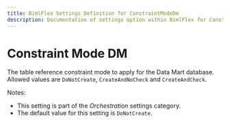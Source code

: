 ```yaml
---
title: BimlFlex Settings Definition for ConstraintModeDm
description: Documentation of settings option within BimlFlex for ConstraintModeDm
---
```

<head>
  <meta name="varigenceProduct" content="BimlFlex"></meta>
  <meta name="varigenceArticleType" content="Reference"></meta>
</head>

# Constraint Mode DM

The table reference constraint mode to apply for the Data Mart database. Allowed values are `DoNotCreate`, `CreateAndNoCheck` and `CreateAndCheck`.

Notes:

* This setting is part of the *Orchestration* settings category.
* The default value for this setting is `DoNotCreate`.
